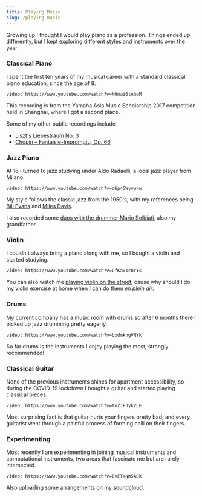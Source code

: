 ```yaml
---
title: Playing Music
slug: /playing-music
---
```



Growing up I thought I would play piano as a profession. Things ended up differently, but I kept exploring different styles and instruments over the year.

### Classical Piano 

I spent the first ten years of my musical career with a standard classical piano education, since the age of 8.

`video: https://www.youtube.com/watch?v=N9mai0tAhoM`

This recording  is from the Yamaha Asia Music Scholarship 2017 competition held in Shanghai, where I got a second place.

Some of my other public recordings include
- [Liszt's Liebestraum No. 3](https://www.youtube.com/watch?v=isHg7HIr8iE)
- [Chopin – Fantaisie-Impromptu, Op. 66](https://www.youtube.com/watch?v=LHUGcYSRpCg)

### Jazz Piano

At 16 I turned to jazz studying under Aldo Radaelli, a local jazz player from Milano.

`video: https://www.youtube.com/watch?v=o6p4GWyvw-w`

My style follows the classic jazz from the 1950's, with my references being [Bill Evans](https://en.wikipedia.org/wiki/Bill_Evans) and [Miles Davis](https://en.wikipedia.org/wiki/Miles_Davis). 

I also recorded some [duos with the drummer Mario Solbiati](https://www.youtube.com/watch?v=WVyHBiUyf6w), also my grandfather.

### Violin

I couldn't always bring a piano along with me, so I bought a violin and started studying.

`video: https://www.youtube.com/watch?v=LfKax1cnYYs`

You can also watch me [playing violin on the street](https://www.youtube.com/watch?v=zQTD2dyyFoE), cause why should I do my violin exercise at home when I can do them *en plein air*.

### Drums

My current company has a music room with drums so after 6 months there I picked up jazz drumming pretty eagerly.

`video: https://www.youtube.com/watch?v=bxdmkngVNYk`

So far drums is the instruments I enjoy playing the most, strongly recommended!

### Classical Guitar

None of the previous instruments shines for apartment accessibility, so during the COVID-19 lockdown I bought a guitar and started playing classical pieces.

`video: https://www.youtube.com/watch?v=tuZJF3ykZLE`

Most surprising fact is that guitar hurts your fingers pretty bad, and every guitarist went through a painful process of forming calli on their fingers.

### Experimenting

Most recently I am experimenting in joining musical instruments and computational instruments, two areas that fascinate me but are rarely intersected.

`video: https://www.youtube.com/watch?v=EvFTaNm5AGk`

Also uploading some arrangements on [my soundcloud](https://soundcloud.com/alessandro-solbiati-948810681).



